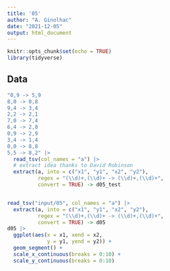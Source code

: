 ```yaml
---
title: '05'
author: "A. Ginolhac"
date: "2021-12-05"
output: html_document
---
```


```r
knitr::opts_chunk$set(echo = TRUE)
library(tidyverse)
```

## Data

```r
"0,9 -> 5,9
8,0 -> 0,8
9,4 -> 3,4
2,2 -> 2,1
7,0 -> 7,4
6,4 -> 2,0
0,9 -> 2,9
3,4 -> 1,4
0,0 -> 8,8
5,5 -> 8,2" |> 
  read_tsv(col_names = "a") |> 
  # extract idea thanks to David Robinson
  extract(a, into = c("x1", "y1", "x2", "y2"),
          regex = "(\\d)+,(\\d)+ -> (\\d)+,(\\d)+",
          convert = TRUE) -> d05_test


read_tsv("input/05", col_names = "a") |> 
  extract(a, into = c("x1", "y1", "x2", "y2"),
          regex = "(\\d)+,(\\d)+ -> (\\d)+,(\\d)+",
          convert = TRUE) -> d05
d05 |> 
  ggplot(aes(x = x1, xend = x2,
             y = y1, yend = y2)) +
  geom_segment() +
  scale_x_continuous(breaks = 0:10) +
  scale_y_continuous(breaks = 0:10)
```

